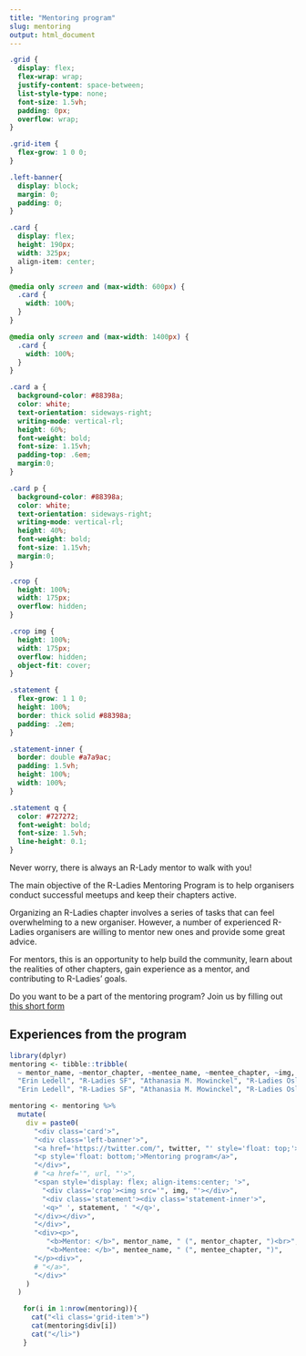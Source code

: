 ```yaml
---
title: "Mentoring program"
slug: mentoring
output: html_document
---
```


```css
.grid {
  display: flex;
  flex-wrap: wrap; 
  justify-content: space-between;
  list-style-type: none;
  font-size: 1.5vh;
  padding: 0px;
  overflow: wrap;
}

.grid-item {
  flex-grow: 1 0 0; 
}

.left-banner{
  display: block;
  margin: 0;
  padding: 0;
}

.card {
  display: flex;
  height: 190px;
  width: 325px;
  align-item: center;
}

@media only screen and (max-width: 600px) {
  .card {
    width: 100%;
  }
}

@media only screen and (max-width: 1400px) {
  .card {
    width: 100%;
  }
}

.card a {
  background-color: #88398a;
  color: white;
  text-orientation: sideways-right;
  writing-mode: vertical-rl;
  height: 60%;
  font-weight: bold;
  font-size: 1.15vh;
  padding-top: .6em;
  margin:0;
}

.card p {
  background-color: #88398a;
  color: white;
  text-orientation: sideways-right;
  writing-mode: vertical-rl;
  height: 40%;
  font-weight: bold;
  font-size: 1.15vh;
  margin:0;
}

.crop {
  height: 100%;
  width: 175px;
  overflow: hidden;
}

.crop img {
  height: 100%;
  width: 175px;
  overflow: hidden;
  object-fit: cover;
}

.statement {
  flex-grow: 1 1 0;
  height: 100%;
  border: thick solid #88398a;
  padding: .2em;
}

.statement-inner {
  border: double #a7a9ac;
  padding: 1.5vh;
  height: 100%;
  width: 100%; 
}

.statement q {
  color: #727272; 
  font-weight: bold;
  font-size: 1.5vh;
  line-height: 0.1;
}

```
 
Never worry, there is always an R-Lady mentor to walk with you!

The main objective of the R-Ladies Mentoring Program is to help organisers conduct successful meetups and keep their chapters active.
 
Organizing an R-Ladies chapter involves a series of tasks that can feel overwhelming to a new organiser. 
However, a number of experienced R-Ladies organisers are willing to mentor new ones and provide some great advice.

For mentors, this is an opportunity to help build the community, learn about the realities of other chapters, gain experience as a mentor, and contributing to R-Ladies' goals.

Do you want to be a part of the mentoring program? 
Join us by filling out [this short form](https://tinyurl.com/rladies-mentoring)

## Experiences from the program

```r
library(dplyr)
mentoring <- tibble::tribble(
  ~ mentor_name, ~mentor_chapter, ~mentee_name, ~mentee_chapter, ~img,  ~ statement,  ~twitter, ~ url,
  "Erin Ledell", "R-Ladies SF", "Athanasia M. Mowinckel", "R-Ladies Oslo", "https://drmowinckels.io/img/profile.png", "some really awesome statement", "RLadiesOslo", "www.google.com",
  "Erin Ledell", "R-Ladies SF", "Athanasia M. Mowinckel", "R-Ladies Oslo", "https://www.h2o.ai/wp-content/uploads/2018/08/erin_ledell.jpg", "some really awesome statement", "RLadiesOslo", "www.google.com",  "Erin Ledell", "R-Ladies SF", "Athanasia M. Mowinckel", "R-Ladies Oslo", "https://drmowinckels.io/img/profile.png", "some really awesome statement", "RLadiesOslo", "www.google.com")

mentoring <- mentoring %>%
  mutate(
    div = paste0(
      "<div class='card'>",
      "<div class='left-banner'>",
      "<a href='https://twitter.com/", twitter, "' style='float: top;'>@", twitter,"</a>",
      "<p style='float: bottom;'>Mentoring program</a>",
      "</div>",
      # "<a href='", url, "'>",
      "<span style='display: flex; align-items:center; '>",
        "<div class='crop'><img src='", img, "'></div>",
        "<div class='statement'><div class='statement-inner'>",
        '<q>" ', statement, ' "</q>',
      "</div></div>",
      "</div>",
      "<div><p>",
         "<b>Mentor: </b>", mentor_name, " (", mentor_chapter, ")<br>",
         "<b>Mentee: </b>", mentee_name, " (", mentee_chapter, ")",
      "</p><div>",
      # "</a>",
      "</div>"
    ) 
  )
```

<ul class="grid">
```r
for(i in 1:nrow(mentoring)){
  cat("<li class='grid-item'>")
  cat(mentoring$div[i])
  cat("</li>")
}
```
</ul>


